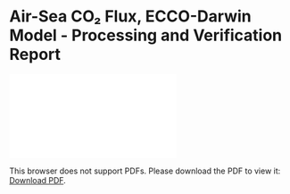 # Air-Sea CO₂ Flux, ECCO-Darwin Model - Processing and Verification Report

<object data="./reports/eccodarwin-co2flux-monthgrid-v5_Processing and Verification Report" type="application/pdf" width="1024px" height="1000px">
    <embed src="./reports/eccodarwin-co2flux-monthgrid-v5_Processing and Verification Report.pdf">
        <p>This browser does not support PDFs. Please download the PDF to view it: <a href="./reports/casagfed-carbonflux-monthgrid-v3_Processing and Verification Report.pdf">Download PDF</a>.</p>
    </embed>
</object>